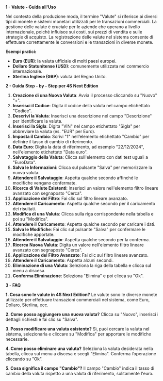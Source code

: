 **1 - Valute - Guida all'Uso**

Nel contesto della produzione moda, il termine "Valute" si riferisce ai diversi tipi di monete e sistemi monetari utilizzati per le transazioni commerciali. La gestione delle valute è cruciale per le aziende che operano a livello internazionale, poiché influisce sui costi, sui prezzi di vendita e sulle strategie di acquisto. La registrazione delle valute nel sistema consente di effettuare correttamente le conversioni e le transazioni in diverse monete.

**Esempi pratici:**

* **Euro (EUR)**: la valuta ufficiale di molti paesi europei.
* **Dollaro Statunitense (USD)**: comunemente utilizzata nel commercio internazionale.
* **Sterlina Inglese (GBP)**: valuta del Regno Unito.



**2 - Guida Step  - by - Step per 4S Next Edition**

1. **Creazione di una Nuova Valuta**: Avvia il processo cliccando su "Nuovo" "+".
2. **Inserisci il Codice**: Digita il codice della valuta nel campo etichettato "Codice".
3. **Descrivi la Valuta**: Inserisci una descrizione nel campo "Descrizione" per identificare la valuta.
4. **Inserisci la Sigla**: Digita "VIN" nel campo etichettato "Sigla" per abbreviare la valuta (es. "EUR" per Euro).
5. **Imposta il Cambio**: Scrivi "1" nell'elemento etichettato "Cambio" per definire il tasso di cambio di riferimento.
6. **Data Euro**: Digita la data di riferimento, ad esempio "22/12/2024", nell'elemento etichettato "Data euro".
7. **Salvataggio della Valuta**: Clicca sull'elemento con dati test uguali a "EuroData".
8. **Salva le Informazioni**: Clicca sul pulsante "Salva" per memorizzare la nuova valuta.
9. **Attendere il Salvataggio**: Aspetta qualche secondo affinché le modifiche vengano confermate.
10. **Ricerca di Valute Esistenti**: Inserisci un valore nell'elemento filtro lineare avanzato con segnaposto "Cerca".
11. **Applicazione del Filtro**: Fai clic sul filtro lineare avanzato.
12. **Attendere il Caricamento**: Aspetta qualche secondo per il caricamento dei risultati.
13. **Modifica di una Valuta**: Clicca sulla riga corrispondente nella tabella e poi su "Modifica".
14. **Attendere il Caricamento**: Aspetta qualche secondo per caricare i dati.
15. **Salva le Modifiche**: Fai clic sul pulsante "Salva" per confermare le modifiche apportate.
16. **Attendere il Salvataggio**: Aspetta qualche secondo per la conferma.
17. **Ricerca Nuova Valuta**: Digita un valore nell'elemento filtro lineare avanzato con segnaposto "Cerca".
18. **Applicazione del Filtro Avanzato**: Fai clic sul filtro lineare avanzato.
19. **Attendere il Caricamento**: Aspetta alcuni secondi.
20. **Eliminazione di una Valuta**: Seleziona la riga della tabella e clicca sul menu a discesa.
21. **Conferma Eliminazione**: Seleziona "Elimina" e poi clicca su "Ok".



**3 - FAQ**

**1. Cosa sono le valute in 4S Next Edition?** Le valute sono le diverse monete utilizzate per effettuare transazioni commerciali nel sistema, come Euro, Dollaro, Sterlina, ecc.

**2. Come posso aggiungere una nuova valuta?** Clicca su "Nuovo", inserisci i dettagli richiesti e fai clic su "Salva".

**3. Posso modificare una valuta esistente?** Sì, puoi cercare la valuta nel sistema, selezionarla e cliccare su "Modifica" per apportare le modifiche necessarie.

**4. Come posso eliminare una valuta?** Seleziona la valuta desiderata nella tabella, clicca sul menu a discesa e scegli "Elimina". Conferma l’operazione cliccando su "Ok".

**5. Cosa significa il campo "Cambio"?** Il campo "Cambio" indica il tasso di cambio della valuta rispetto a una valuta di riferimento, solitamente l'euro.